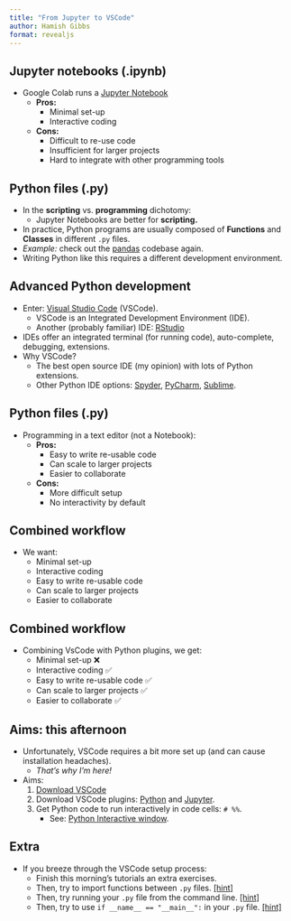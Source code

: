 ```yaml
---
title: "From Jupyter to VSCode"
author: Hamish Gibbs
format: revealjs
---
```


## Jupyter notebooks (.ipynb)

* Google Colab runs a [Jupyter Notebook](https://jupyter.org/)
    * **Pros:**
        * Minimal set-up
        * Interactive coding
    * **Cons:**
        * Difficult to re-use code
        * Insufficient for larger projects
        * Hard to integrate with other programming tools

## Python files (.py)

* In the **scripting** vs. **programming** dichotomy: 
    * Jupyter Notebooks are better for **scripting.**
* In practice, Python programs are usually composed of **Functions** and **Classes** in different `.py` files.
* *Example:* check out the [pandas](https://github.com/pandas-dev/pandas/tree/main/pandas/core) codebase again.
* Writing Python like this requires a different development environment.

## Advanced Python development

* Enter: [Visual Studio Code](https://code.visualstudio.com/) (VSCode).
    * VSCode is an Integrated Development Environment (IDE). 
    * Another (probably familiar) IDE: [RStudio](https://posit.co/downloads/)
* IDEs offer an integrated terminal (for running code), auto-complete, debugging, extensions.
* Why VSCode? 
    * The best open source IDE (my opinion) with lots of Python extensions.
    * Other Python IDE options: [Spyder](https://www.spyder-ide.org/), [PyCharm](https://www.jetbrains.com/pycharm/), [Sublime](https://www.sublimetext.com/).

## Python files (.py)
* Programming in a text editor (not a Notebook):
    * **Pros:**
        * Easy to write re-usable code
        * Can scale to larger projects
        * Easier to collaborate
    * **Cons:**
        * More difficult setup
        * No interactivity by default

## Combined workflow

* We want: 
    * Minimal set-up
    * Interactive coding
    * Easy to write re-usable code
    * Can scale to larger projects
    * Easier to collaborate

## Combined workflow

* Combining VsCode with Python plugins, we get:
    * Minimal set-up ❌
    * Interactive coding ✅
    * Easy to write re-usable code ✅
    * Can scale to larger projects ✅
    * Easier to collaborate ✅

## Aims: this afternoon

* Unfortunately, VSCode requires a bit more set up (and can cause installation headaches).
    * *That's why I'm here!*

* Aims:
    1. [Download VSCode](https://code.visualstudio.com/download)
    2. Download VSCode plugins: [Python](https://marketplace.visualstudio.com/items?itemName=ms-python.python) and [Jupyter](https://marketplace.visualstudio.com/items?itemName=ms-toolsai.jupyter).
    3. Get Python code to run interactively in code cells: `# %%`.
        * See: [Python Interactive window](https://code.visualstudio.com/docs/python/jupyter-support-py).

## Extra

* If you breeze through the VSCode setup process:
    * Finish this morning's tutorials an extra exercises.
    * Then, try to import functions between `.py` files. [[hint]](https://stackoverflow.com/questions/20309456/how-do-i-call-a-function-from-another-py-file)
    * Then, try running your `.py` file from the command line. [[hint]](https://realpython.com/run-python-scripts/)
    * Then, try to use `if __name__ == "__main__":` in your `.py` file. [[hint]](https://stackoverflow.com/questions/419163/what-does-if-name-main-do)